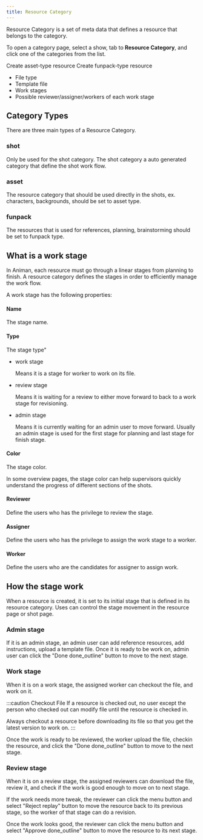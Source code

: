 ```yaml
---
title: Resource Category
---
```


Resource Category is a set of meta data that defines a resource that belongs to the category.

To open a category page, select a show, tab to **Resource Category**, and click one of the categories from the list.



<Screenshot image="/screenshot/resource_category_list.png">
  <ScreenshotMark x="96.3%" y="44.5%" width={40} height={40} textPosition="left">Create asset-type resource</ScreenshotMark>
  <ScreenshotMark x="96.3%" y="81%" width={40} height={40} textPosition="left">Create funpack-type resource</ScreenshotMark>
</Screenshot>

- File type
- Template file
- Work stages
- Possible reviewer/assigner/workers of each work stage

<Screenshot image="/screenshot/resource_category.png">
  
</Screenshot>

## Category Types

There are three main types of a Resource Category.

### shot

  Only be used for the shot category. The shot category a auto generated category that define the shot work flow.

### asset

  The resource category that should be used directly in the shots, ex. characters, backgrounds, should be set to 
  asset type.

### funpack

  The resources that is used for references, planning, brainstorming should be set to funpack type.


## What is a work stage

In Animan, each resource must go through a linear stages from planning to finish.
A resource category defines the stages in order to efficiently manage the work flow.

A work stage has the following properties:

#### Name
The stage name.

#### Type
The stage type"

- work stage
  
  Means it is a stage for worker to work on its file.

- review stage
  
  Means it is waiting for a review to either move forward to back to a work stage for revisioning.

- admin stage

  Means it is currently waiting for an admin user to move forward.
  Usually an admin stage is used for the first stage for planning and last stage for finish stage.

#### Color
The stage color.

In some overview pages, the stage color can help supervisors quickly understand the progress of
different sections of the shots.

#### Reviewer
Define the users who has the privilege to review the stage.

#### Assigner
Define the users who has the privilege to assign the work stage to a worker.

#### Worker
Define the users who are the candidates for assigner to assign work.


## How the stage work

When a resource is created, it is set to its initial stage that is defined in its resource category.
Uses can control the stage movement in the resource page or shot page.

### Admin stage
If it is an admin stage, an admin user can add reference resources, add instructions, upload a template file.
Once it is ready to be work on, admin user can click the "Done <Icon>done_outline</Icon>" button to move to the next stage.

### Work stage
When it is on a work stage, the assigned worker can checkout the file, and work on it.

:::caution Checkout File
If a resource is checked out, no user except the person who checked out can modify file until the resource is checked in.

Always checkout a resource before downloading its file so that you get the latest version to work on.
:::

Once the work is ready to be reviewed, the worker upload the file, checkin the resource, and click the "Done <Icon>done_outline</Icon>" button to move to the next stage.

### Review stage
When it is on a review stage, the assigned reviewers can download the file, review it, and check if the work is good enough to move on to next stage.

If the work needs more tweak, the reviewer can click the <Icon>menu</Icon> button and select "Reject <Icon>replay</Icon>" button to move the resource
back to its previous stage, so the worker of that stage can do a revision.

Once the work looks good, the reviewer can click the <Icon>menu</Icon> button and select "Approve <Icon>done_outline</Icon>" button to move the resource to its next stage.
